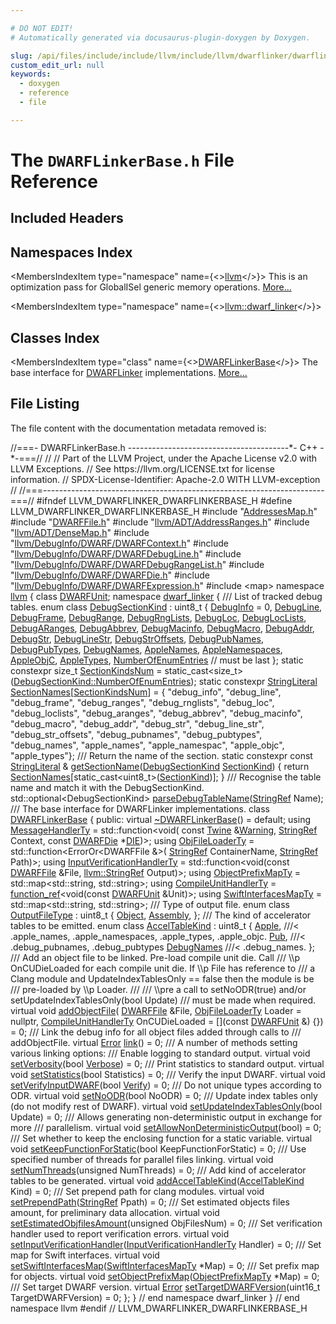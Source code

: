 ```yaml
---

# DO NOT EDIT!
# Automatically generated via docusaurus-plugin-doxygen by Doxygen.

slug: /api/files/include/include/llvm/include/llvm/dwarflinker/dwarflinkerbase-h
custom_edit_url: null
keywords:
  - doxygen
  - reference
  - file

---
```





# The `DWARFLinkerBase.h` File Reference

<DoxygenPage pluginConfig={pluginConfig}>



## Included Headers

<IncludesList>
<IncludesListItem
  filePath="AddressesMap.h"
  permalink="/docs/api/files/include/include/llvm/include/llvm/dwarflinker/addressesmap-h"
  isLocal="true" />
<IncludesListItem
  filePath="DWARFFile.h"
  permalink="/docs/api/files/include/include/llvm/include/llvm/dwarflinker/dwarffile-h"
  isLocal="true" />
<IncludesListItem
  filePath="llvm/ADT/AddressRanges.h"
  permalink="/docs/api/files/include/include/llvm/include/llvm/adt/addressranges-h"
  isLocal="true" />
<IncludesListItem
  filePath="llvm/ADT/DenseMap.h"
  permalink="/docs/api/files/include/include/llvm/include/llvm/adt/densemap-h"
  isLocal="true" />
<IncludesListItem
  filePath="llvm/DebugInfo/DWARF/DWARFContext.h"
  permalink="/docs/api/files/include/include/llvm/include/llvm/debuginfo/include/llvm/debuginfo/dwarf/dwarfcontext-h"
  isLocal="true" />
<IncludesListItem
  filePath="llvm/DebugInfo/DWARF/DWARFDebugLine.h"
  permalink="/docs/api/files/include/include/llvm/include/llvm/debuginfo/include/llvm/debuginfo/dwarf/dwarfdebugline-h"
  isLocal="true" />
<IncludesListItem
  filePath="llvm/DebugInfo/DWARF/DWARFDebugRangeList.h"
  permalink="/docs/api/files/include/include/llvm/include/llvm/debuginfo/include/llvm/debuginfo/dwarf/dwarfdebugrangelist-h"
  isLocal="true" />
<IncludesListItem
  filePath="llvm/DebugInfo/DWARF/DWARFDie.h"
  permalink="/docs/api/files/include/include/llvm/include/llvm/debuginfo/include/llvm/debuginfo/dwarf/dwarfdie-h"
  isLocal="true" />
<IncludesListItem
  filePath="llvm/DebugInfo/DWARF/DWARFExpression.h"
  permalink="/docs/api/files/include/include/llvm/include/llvm/debuginfo/include/llvm/debuginfo/dwarf/dwarfexpression-h"
  isLocal="true" />
<IncludesListItem
  filePath="map"
  permalink=""
  isLocal="false" />
</IncludesList>

## Namespaces Index

<MembersIndex>

<MembersIndexItem
  type="namespace"
  name={<><a href="/docs/api/namespaces/llvm">llvm</a></>}>
This is an optimization pass for GlobalISel generic memory operations. <a href="/docs/api/namespaces/llvm/#details">More...</a>
</MembersIndexItem>

<MembersIndexItem
  type="namespace"
  name={<><a href="/docs/api/namespaces/llvm/dwarf-linker">llvm::dwarf_linker</a></>}>
</MembersIndexItem>

</MembersIndex>

## Classes Index

<MembersIndex>

<MembersIndexItem
  type="class"
  name={<><a href="/docs/api/classes/llvm/dwarf-linker/dwarflinkerbase">DWARFLinkerBase</a></>}>
The base interface for <a href="/docs/api/classes/llvm/dwarf-linker/classic/dwarflinker">DWARFLinker</a> implementations. <a href="/docs/api/classes/llvm/dwarf-linker/dwarflinkerbase/#details">More...</a>
</MembersIndexItem>

</MembersIndex>


## File Listing

The file content with the documentation metadata removed is:

<ProgramListing>

<Link id="l00001" /><CodeLine lineNumber="1"><span class="doxyHighlightComment">//===- DWARFLinkerBase.h ----------------------------------------&#42;- C++ -&#42;-===//</span></CodeLine>
<Link id="l00002" /><CodeLine lineNumber="2"><span class="doxyHighlightComment">//</span></CodeLine>
<Link id="l00003" /><CodeLine lineNumber="3"><span class="doxyHighlightComment">// Part of the LLVM Project, under the Apache License v2.0 with LLVM Exceptions.</span></CodeLine>
<Link id="l00004" /><CodeLine lineNumber="4"><span class="doxyHighlightComment">// See https://llvm.org/LICENSE.txt for license information.</span></CodeLine>
<Link id="l00005" /><CodeLine lineNumber="5"><span class="doxyHighlightComment">// SPDX-License-Identifier: Apache-2.0 WITH LLVM-exception</span></CodeLine>
<Link id="l00006" /><CodeLine lineNumber="6"><span class="doxyHighlightComment">//</span></CodeLine>
<Link id="l00007" /><CodeLine lineNumber="7"><span class="doxyHighlightComment">//===----------------------------------------------------------------------===//</span></CodeLine>
<Link id="l00008" /><CodeLine lineNumber="8"></CodeLine>
<Link id="l00009" /><CodeLine lineNumber="9"><span class="doxyHighlightPreprocessor">#ifndef LLVM&#95;DWARFLINKER&#95;DWARFLINKERBASE&#95;H</span></CodeLine>
<Link id="l00010" /><CodeLine lineNumber="10"><span class="doxyHighlightPreprocessor">#define LLVM&#95;DWARFLINKER&#95;DWARFLINKERBASE&#95;H</span></CodeLine>
<Link id="l00011" /><CodeLine lineNumber="11"><span class="doxyHighlightPreprocessor">#include &quot;<a href="/docs/api/files/include/include/llvm/include/llvm/dwarflinker/addressesmap-h">AddressesMap.h</a>&quot;</span></CodeLine>
<Link id="l00012" /><CodeLine lineNumber="12"><span class="doxyHighlightPreprocessor">#include &quot;<a href="/docs/api/files/include/include/llvm/include/llvm/dwarflinker/dwarffile-h">DWARFFile.h</a>&quot;</span></CodeLine>
<Link id="l00013" /><CodeLine lineNumber="13"><span class="doxyHighlightPreprocessor">#include &quot;<a href="/docs/api/files/include/include/llvm/include/llvm/adt/addressranges-h">llvm/ADT/AddressRanges.h</a>&quot;</span></CodeLine>
<Link id="l00014" /><CodeLine lineNumber="14"><span class="doxyHighlightPreprocessor">#include &quot;<a href="/docs/api/files/include/include/llvm/include/llvm/adt/densemap-h">llvm/ADT/DenseMap.h</a>&quot;</span></CodeLine>
<Link id="l00015" /><CodeLine lineNumber="15"><span class="doxyHighlightPreprocessor">#include &quot;<a href="/docs/api/files/include/include/llvm/include/llvm/debuginfo/include/llvm/debuginfo/dwarf/dwarfcontext-h">llvm/DebugInfo/DWARF/DWARFContext.h</a>&quot;</span></CodeLine>
<Link id="l00016" /><CodeLine lineNumber="16"><span class="doxyHighlightPreprocessor">#include &quot;<a href="/docs/api/files/include/include/llvm/include/llvm/debuginfo/include/llvm/debuginfo/dwarf/dwarfdebugline-h">llvm/DebugInfo/DWARF/DWARFDebugLine.h</a>&quot;</span></CodeLine>
<Link id="l00017" /><CodeLine lineNumber="17"><span class="doxyHighlightPreprocessor">#include &quot;<a href="/docs/api/files/include/include/llvm/include/llvm/debuginfo/include/llvm/debuginfo/dwarf/dwarfdebugrangelist-h">llvm/DebugInfo/DWARF/DWARFDebugRangeList.h</a>&quot;</span></CodeLine>
<Link id="l00018" /><CodeLine lineNumber="18"><span class="doxyHighlightPreprocessor">#include &quot;<a href="/docs/api/files/include/include/llvm/include/llvm/debuginfo/include/llvm/debuginfo/dwarf/dwarfdie-h">llvm/DebugInfo/DWARF/DWARFDie.h</a>&quot;</span></CodeLine>
<Link id="l00019" /><CodeLine lineNumber="19"><span class="doxyHighlightPreprocessor">#include &quot;<a href="/docs/api/files/include/include/llvm/include/llvm/debuginfo/include/llvm/debuginfo/dwarf/dwarfexpression-h">llvm/DebugInfo/DWARF/DWARFExpression.h</a>&quot;</span></CodeLine>
<Link id="l00020" /><CodeLine lineNumber="20"><span class="doxyHighlightPreprocessor">#include &lt;map&gt;</span></CodeLine>
<Link id="l00021" /><CodeLine lineNumber="21"><span class="doxyHighlightKeyword">namespace </span><span class="doxyHighlight"><a href="/docs/api/namespaces/llvm">llvm</a> &#123;</span></CodeLine>
<Link id="l00022" /><CodeLine lineNumber="22"><span class="doxyHighlightKeyword">class </span><span class="doxyHighlight"><a href="/docs/api/classes/llvm/dwarfunit-1">DWARFUnit</a>;</span></CodeLine>
<Link id="l00023" /><CodeLine lineNumber="23"></CodeLine>
<Link id="l00024" /><CodeLine lineNumber="24"><span class="doxyHighlightKeyword">namespace </span><span class="doxyHighlight"><a href="/docs/api/namespaces/llvm/dwarf-linker">dwarf&#95;linker</a> &#123;</span></CodeLine>
<Link id="l00025" /><CodeLine lineNumber="25"></CodeLine>
<Link id="l00026" /><CodeLine lineNumber="26"><span class="doxyHighlightComment">/// List of tracked debug tables.</span></CodeLine>
<Link id="l00027" /><CodeLine lineNumber="27" lineLink="/docs/api/namespaces/llvm/dwarf-linker/#a463a58e257d5f6fb2c39eb9a2474fc24"><span class="doxyHighlightKeyword">enum class</span><span class="doxyHighlight"> <a href="/docs/api/namespaces/llvm/dwarf-linker/#a463a58e257d5f6fb2c39eb9a2474fc24">DebugSectionKind</a> : uint8&#95;t &#123;</span></CodeLine>
<Link id="l00028" /><CodeLine lineNumber="28" lineLink="/docs/api/namespaces/llvm/dwarf-linker/#a463a58e257d5f6fb2c39eb9a2474fc24af6f6931771db95a6bffec131b856bd50"><span class="doxyHighlight">  <a href="/docs/api/namespaces/llvm/dwarf-linker/#a463a58e257d5f6fb2c39eb9a2474fc24af6f6931771db95a6bffec131b856bd50">DebugInfo</a> = 0,</span></CodeLine>
<Link id="l00029" /><CodeLine lineNumber="29" lineLink="/docs/api/namespaces/llvm/dwarf-linker/#a463a58e257d5f6fb2c39eb9a2474fc24a64dbaf07475300f47afcfd402de0a403"><span class="doxyHighlight">  <a href="/docs/api/namespaces/llvm/dwarf-linker/#a463a58e257d5f6fb2c39eb9a2474fc24a64dbaf07475300f47afcfd402de0a403">DebugLine</a>,</span></CodeLine>
<Link id="l00030" /><CodeLine lineNumber="30" lineLink="/docs/api/namespaces/llvm/dwarf-linker/#a463a58e257d5f6fb2c39eb9a2474fc24af10a68fc1fe9d1ce73395130849d4269"><span class="doxyHighlight">  <a href="/docs/api/namespaces/llvm/dwarf-linker/#a463a58e257d5f6fb2c39eb9a2474fc24af10a68fc1fe9d1ce73395130849d4269">DebugFrame</a>,</span></CodeLine>
<Link id="l00031" /><CodeLine lineNumber="31" lineLink="/docs/api/namespaces/llvm/dwarf-linker/#a463a58e257d5f6fb2c39eb9a2474fc24a558f46094c3e1ffac3dba6928d34c2b9"><span class="doxyHighlight">  <a href="/docs/api/namespaces/llvm/dwarf-linker/#a463a58e257d5f6fb2c39eb9a2474fc24a558f46094c3e1ffac3dba6928d34c2b9">DebugRange</a>,</span></CodeLine>
<Link id="l00032" /><CodeLine lineNumber="32" lineLink="/docs/api/namespaces/llvm/dwarf-linker/#a463a58e257d5f6fb2c39eb9a2474fc24ab09a90abca61cf08407bb116fdc3b75d"><span class="doxyHighlight">  <a href="/docs/api/namespaces/llvm/dwarf-linker/#a463a58e257d5f6fb2c39eb9a2474fc24ab09a90abca61cf08407bb116fdc3b75d">DebugRngLists</a>,</span></CodeLine>
<Link id="l00033" /><CodeLine lineNumber="33" lineLink="/docs/api/namespaces/llvm/dwarf-linker/#a463a58e257d5f6fb2c39eb9a2474fc24ac2e06fc138163b7095fa483616a0a47a"><span class="doxyHighlight">  <a href="/docs/api/namespaces/llvm/dwarf-linker/#a463a58e257d5f6fb2c39eb9a2474fc24ac2e06fc138163b7095fa483616a0a47a">DebugLoc</a>,</span></CodeLine>
<Link id="l00034" /><CodeLine lineNumber="34" lineLink="/docs/api/namespaces/llvm/dwarf-linker/#a463a58e257d5f6fb2c39eb9a2474fc24a0b4ec7dfa0beee39e0d09a0cf5c09f54"><span class="doxyHighlight">  <a href="/docs/api/namespaces/llvm/dwarf-linker/#a463a58e257d5f6fb2c39eb9a2474fc24a0b4ec7dfa0beee39e0d09a0cf5c09f54">DebugLocLists</a>,</span></CodeLine>
<Link id="l00035" /><CodeLine lineNumber="35" lineLink="/docs/api/namespaces/llvm/dwarf-linker/#a463a58e257d5f6fb2c39eb9a2474fc24a422efaefecbe9d2217dbee8ea8dc812c"><span class="doxyHighlight">  <a href="/docs/api/namespaces/llvm/dwarf-linker/#a463a58e257d5f6fb2c39eb9a2474fc24a422efaefecbe9d2217dbee8ea8dc812c">DebugARanges</a>,</span></CodeLine>
<Link id="l00036" /><CodeLine lineNumber="36" lineLink="/docs/api/namespaces/llvm/dwarf-linker/#a463a58e257d5f6fb2c39eb9a2474fc24a67fcda65761299e9cc1cf923fe1bc751"><span class="doxyHighlight">  <a href="/docs/api/namespaces/llvm/dwarf-linker/#a463a58e257d5f6fb2c39eb9a2474fc24a67fcda65761299e9cc1cf923fe1bc751">DebugAbbrev</a>,</span></CodeLine>
<Link id="l00037" /><CodeLine lineNumber="37" lineLink="/docs/api/namespaces/llvm/dwarf-linker/#a463a58e257d5f6fb2c39eb9a2474fc24a2a7a1d32129c0c2cd671b7456920a8fd"><span class="doxyHighlight">  <a href="/docs/api/namespaces/llvm/dwarf-linker/#a463a58e257d5f6fb2c39eb9a2474fc24a2a7a1d32129c0c2cd671b7456920a8fd">DebugMacinfo</a>,</span></CodeLine>
<Link id="l00038" /><CodeLine lineNumber="38" lineLink="/docs/api/namespaces/llvm/dwarf-linker/#a463a58e257d5f6fb2c39eb9a2474fc24ac8a9bc90088014d33564a1f67dc6243e"><span class="doxyHighlight">  <a href="/docs/api/namespaces/llvm/dwarf-linker/#a463a58e257d5f6fb2c39eb9a2474fc24ac8a9bc90088014d33564a1f67dc6243e">DebugMacro</a>,</span></CodeLine>
<Link id="l00039" /><CodeLine lineNumber="39" lineLink="/docs/api/namespaces/llvm/dwarf-linker/#a463a58e257d5f6fb2c39eb9a2474fc24aef3096c553fe7abacddd617a1c377330"><span class="doxyHighlight">  <a href="/docs/api/namespaces/llvm/dwarf-linker/#a463a58e257d5f6fb2c39eb9a2474fc24aef3096c553fe7abacddd617a1c377330">DebugAddr</a>,</span></CodeLine>
<Link id="l00040" /><CodeLine lineNumber="40" lineLink="/docs/api/namespaces/llvm/dwarf-linker/#a463a58e257d5f6fb2c39eb9a2474fc24ad46cdbe68b494ca6f426b0ca5269f6a4"><span class="doxyHighlight">  <a href="/docs/api/namespaces/llvm/dwarf-linker/#a463a58e257d5f6fb2c39eb9a2474fc24ad46cdbe68b494ca6f426b0ca5269f6a4">DebugStr</a>,</span></CodeLine>
<Link id="l00041" /><CodeLine lineNumber="41" lineLink="/docs/api/namespaces/llvm/dwarf-linker/#a463a58e257d5f6fb2c39eb9a2474fc24ac627686806c4fab189ff691f8331f01e"><span class="doxyHighlight">  <a href="/docs/api/namespaces/llvm/dwarf-linker/#a463a58e257d5f6fb2c39eb9a2474fc24ac627686806c4fab189ff691f8331f01e">DebugLineStr</a>,</span></CodeLine>
<Link id="l00042" /><CodeLine lineNumber="42" lineLink="/docs/api/namespaces/llvm/dwarf-linker/#a463a58e257d5f6fb2c39eb9a2474fc24aff29b8418c7593f015431386cf40b181"><span class="doxyHighlight">  <a href="/docs/api/namespaces/llvm/dwarf-linker/#a463a58e257d5f6fb2c39eb9a2474fc24aff29b8418c7593f015431386cf40b181">DebugStrOffsets</a>,</span></CodeLine>
<Link id="l00043" /><CodeLine lineNumber="43" lineLink="/docs/api/namespaces/llvm/dwarf-linker/#a463a58e257d5f6fb2c39eb9a2474fc24ab9f0ac5cd82959dfec84a8c1e8bf6aaf"><span class="doxyHighlight">  <a href="/docs/api/namespaces/llvm/dwarf-linker/#a463a58e257d5f6fb2c39eb9a2474fc24ab9f0ac5cd82959dfec84a8c1e8bf6aaf">DebugPubNames</a>,</span></CodeLine>
<Link id="l00044" /><CodeLine lineNumber="44" lineLink="/docs/api/namespaces/llvm/dwarf-linker/#a463a58e257d5f6fb2c39eb9a2474fc24ab177be5746b8cbbce9ae68af24455c98"><span class="doxyHighlight">  <a href="/docs/api/namespaces/llvm/dwarf-linker/#a463a58e257d5f6fb2c39eb9a2474fc24ab177be5746b8cbbce9ae68af24455c98">DebugPubTypes</a>,</span></CodeLine>
<Link id="l00045" /><CodeLine lineNumber="45" lineLink="/docs/api/namespaces/llvm/dwarf-linker/#a463a58e257d5f6fb2c39eb9a2474fc24a20f18d4a28570b83b8f5bd6c9d26d7b8"><span class="doxyHighlight">  <a href="/docs/api/namespaces/llvm/dwarf-linker/#a463a58e257d5f6fb2c39eb9a2474fc24a20f18d4a28570b83b8f5bd6c9d26d7b8">DebugNames</a>,</span></CodeLine>
<Link id="l00046" /><CodeLine lineNumber="46" lineLink="/docs/api/namespaces/llvm/dwarf-linker/#a463a58e257d5f6fb2c39eb9a2474fc24a4b28d128dbdad12e4407e5632cefdb19"><span class="doxyHighlight">  <a href="/docs/api/namespaces/llvm/dwarf-linker/#a463a58e257d5f6fb2c39eb9a2474fc24a4b28d128dbdad12e4407e5632cefdb19">AppleNames</a>,</span></CodeLine>
<Link id="l00047" /><CodeLine lineNumber="47" lineLink="/docs/api/namespaces/llvm/dwarf-linker/#a463a58e257d5f6fb2c39eb9a2474fc24a99af17d0ec1a04c04d4f1d5813abac1a"><span class="doxyHighlight">  <a href="/docs/api/namespaces/llvm/dwarf-linker/#a463a58e257d5f6fb2c39eb9a2474fc24a99af17d0ec1a04c04d4f1d5813abac1a">AppleNamespaces</a>,</span></CodeLine>
<Link id="l00048" /><CodeLine lineNumber="48" lineLink="/docs/api/namespaces/llvm/dwarf-linker/#a463a58e257d5f6fb2c39eb9a2474fc24a7d5ee33d695df637fdd33d81513c6ac2"><span class="doxyHighlight">  <a href="/docs/api/namespaces/llvm/dwarf-linker/#a463a58e257d5f6fb2c39eb9a2474fc24a7d5ee33d695df637fdd33d81513c6ac2">AppleObjC</a>,</span></CodeLine>
<Link id="l00049" /><CodeLine lineNumber="49" lineLink="/docs/api/namespaces/llvm/dwarf-linker/#a463a58e257d5f6fb2c39eb9a2474fc24a0ecb25f167d49c0869bea3f18310fe88"><span class="doxyHighlight">  <a href="/docs/api/namespaces/llvm/dwarf-linker/#a463a58e257d5f6fb2c39eb9a2474fc24a0ecb25f167d49c0869bea3f18310fe88">AppleTypes</a>,</span></CodeLine>
<Link id="l00050" /><CodeLine lineNumber="50" lineLink="/docs/api/namespaces/llvm/dwarf-linker/#a463a58e257d5f6fb2c39eb9a2474fc24ae00bffb62ecb4c9192a8df7f113894c5"><span class="doxyHighlight">  <a href="/docs/api/namespaces/llvm/dwarf-linker/#a463a58e257d5f6fb2c39eb9a2474fc24ae00bffb62ecb4c9192a8df7f113894c5">NumberOfEnumEntries</a> </span><span class="doxyHighlightComment">// must be last</span></CodeLine>
<Link id="l00051" /><CodeLine lineNumber="51"><span class="doxyHighlight">&#125;;</span></CodeLine>
<Link id="l00052" /><CodeLine lineNumber="52"></CodeLine>
<Link id="l00053" /><CodeLine lineNumber="53" lineLink="/docs/api/namespaces/llvm/dwarf-linker/#a736c2f4f2d709c7b8159cbad577a3121"><span class="doxyHighlightKeyword">static</span><span class="doxyHighlight"> </span><span class="doxyHighlightKeyword">constexpr</span><span class="doxyHighlight"> </span><span class="doxyHighlightKeywordType">size&#95;t</span><span class="doxyHighlight"> <a href="/docs/api/namespaces/llvm/dwarf-linker/#a736c2f4f2d709c7b8159cbad577a3121">SectionKindsNum</a> =</span></CodeLine>
<Link id="l00054" /><CodeLine lineNumber="54"><span class="doxyHighlight">    </span><span class="doxyHighlightKeyword">static&#95;cast&lt;</span><span class="doxyHighlightKeywordType">size&#95;t</span><span class="doxyHighlightKeyword">&gt;</span><span class="doxyHighlight">(<a href="/docs/api/namespaces/llvm/dwarf-linker/#a463a58e257d5f6fb2c39eb9a2474fc24ae00bffb62ecb4c9192a8df7f113894c5">DebugSectionKind::NumberOfEnumEntries</a>);</span></CodeLine>
<Link id="l00055" /><CodeLine lineNumber="55"></CodeLine>
<Link id="l00056" /><CodeLine lineNumber="56" lineLink="/docs/api/namespaces/llvm/dwarf-linker/#a0f886fd1f1f18036b775a0cbe4c15bc6"><span class="doxyHighlightKeyword">static</span><span class="doxyHighlight"> </span><span class="doxyHighlightKeyword">constexpr</span><span class="doxyHighlight"> <a href="/docs/api/classes/llvm/stringliteral">StringLiteral</a> <a href="/docs/api/namespaces/llvm/dwarf-linker/#a0f886fd1f1f18036b775a0cbe4c15bc6">SectionNames</a>&#91;<a href="/docs/api/namespaces/llvm/dwarf-linker/#a736c2f4f2d709c7b8159cbad577a3121">SectionKindsNum</a>&#93; = &#123;</span></CodeLine>
<Link id="l00057" /><CodeLine lineNumber="57"><span class="doxyHighlight">    </span><span class="doxyHighlightStringLiteral">&quot;debug&#95;info&quot;</span><span class="doxyHighlight">,     </span><span class="doxyHighlightStringLiteral">&quot;debug&#95;line&quot;</span><span class="doxyHighlight">,     </span><span class="doxyHighlightStringLiteral">&quot;debug&#95;frame&quot;</span><span class="doxyHighlight">,       </span><span class="doxyHighlightStringLiteral">&quot;debug&#95;ranges&quot;</span><span class="doxyHighlight">,</span></CodeLine>
<Link id="l00058" /><CodeLine lineNumber="58"><span class="doxyHighlight">    </span><span class="doxyHighlightStringLiteral">&quot;debug&#95;rnglists&quot;</span><span class="doxyHighlight">, </span><span class="doxyHighlightStringLiteral">&quot;debug&#95;loc&quot;</span><span class="doxyHighlight">,      </span><span class="doxyHighlightStringLiteral">&quot;debug&#95;loclists&quot;</span><span class="doxyHighlight">,    </span><span class="doxyHighlightStringLiteral">&quot;debug&#95;aranges&quot;</span><span class="doxyHighlight">,</span></CodeLine>
<Link id="l00059" /><CodeLine lineNumber="59"><span class="doxyHighlight">    </span><span class="doxyHighlightStringLiteral">&quot;debug&#95;abbrev&quot;</span><span class="doxyHighlight">,   </span><span class="doxyHighlightStringLiteral">&quot;debug&#95;macinfo&quot;</span><span class="doxyHighlight">,  </span><span class="doxyHighlightStringLiteral">&quot;debug&#95;macro&quot;</span><span class="doxyHighlight">,       </span><span class="doxyHighlightStringLiteral">&quot;debug&#95;addr&quot;</span><span class="doxyHighlight">,</span></CodeLine>
<Link id="l00060" /><CodeLine lineNumber="60"><span class="doxyHighlight">    </span><span class="doxyHighlightStringLiteral">&quot;debug&#95;str&quot;</span><span class="doxyHighlight">,      </span><span class="doxyHighlightStringLiteral">&quot;debug&#95;line&#95;str&quot;</span><span class="doxyHighlight">, </span><span class="doxyHighlightStringLiteral">&quot;debug&#95;str&#95;offsets&quot;</span><span class="doxyHighlight">, </span><span class="doxyHighlightStringLiteral">&quot;debug&#95;pubnames&quot;</span><span class="doxyHighlight">,</span></CodeLine>
<Link id="l00061" /><CodeLine lineNumber="61"><span class="doxyHighlight">    </span><span class="doxyHighlightStringLiteral">&quot;debug&#95;pubtypes&quot;</span><span class="doxyHighlight">, </span><span class="doxyHighlightStringLiteral">&quot;debug&#95;names&quot;</span><span class="doxyHighlight">,    </span><span class="doxyHighlightStringLiteral">&quot;apple&#95;names&quot;</span><span class="doxyHighlight">,       </span><span class="doxyHighlightStringLiteral">&quot;apple&#95;namespac&quot;</span><span class="doxyHighlight">,</span></CodeLine>
<Link id="l00062" /><CodeLine lineNumber="62"><span class="doxyHighlight">    </span><span class="doxyHighlightStringLiteral">&quot;apple&#95;objc&quot;</span><span class="doxyHighlight">,     </span><span class="doxyHighlightStringLiteral">&quot;apple&#95;types&quot;</span><span class="doxyHighlight">&#125;;</span></CodeLine>
<Link id="l00063" /><CodeLine lineNumber="63"></CodeLine>
<Link id="l00064" /><CodeLine lineNumber="64"><span class="doxyHighlightComment">/// Return the name of the section.</span></CodeLine>
<Link id="l00065" /><CodeLine lineNumber="65"><span class="doxyHighlightKeyword">static</span><span class="doxyHighlight"> </span><span class="doxyHighlightKeyword">constexpr</span><span class="doxyHighlight"> </span><span class="doxyHighlightKeyword">const</span><span class="doxyHighlight"> <a href="/docs/api/classes/llvm/stringliteral">StringLiteral</a> &amp;</span></CodeLine>
<Link id="l00066" /><CodeLine lineNumber="66" lineLink="/docs/api/namespaces/llvm/dwarf-linker/#a2da32c7f0735e4bcb64c34222a79a6c1"><span class="doxyHighlight"><a href="/docs/api/namespaces/llvm/dwarf-linker/#a2da32c7f0735e4bcb64c34222a79a6c1">getSectionName</a>(<a href="/docs/api/namespaces/llvm/dwarf-linker/#a463a58e257d5f6fb2c39eb9a2474fc24">DebugSectionKind</a> <a href="/docs/api/classes/llvm/sectionkind">SectionKind</a>) &#123;</span></CodeLine>
<Link id="l00067" /><CodeLine lineNumber="67"><span class="doxyHighlight">  </span><span class="doxyHighlightKeywordFlow">return</span><span class="doxyHighlight"> <a href="/docs/api/namespaces/llvm/dwarf-linker/#a0f886fd1f1f18036b775a0cbe4c15bc6">SectionNames</a>&#91;</span><span class="doxyHighlightKeyword">static&#95;cast&lt;</span><span class="doxyHighlight">uint8&#95;t</span><span class="doxyHighlightKeyword">&gt;</span><span class="doxyHighlight">(<a href="/docs/api/classes/llvm/sectionkind">SectionKind</a>)&#93;;</span></CodeLine>
<Link id="l00068" /><CodeLine lineNumber="68"><span class="doxyHighlight">&#125;</span></CodeLine>
<Link id="l00069" /><CodeLine lineNumber="69"></CodeLine>
<Link id="l00070" /><CodeLine lineNumber="70"><span class="doxyHighlightComment">/// Recognise the table name and match it with the DebugSectionKind.</span></CodeLine>
<Link id="l00071" /><CodeLine lineNumber="71"><span class="doxyHighlight">std::optional&lt;DebugSectionKind&gt; <a href="/docs/api/namespaces/llvm/dwarf-linker/#a112b0124ddda89fd041dbdbc53016275">parseDebugTableName</a>(<a href="/docs/api/classes/llvm/stringref">StringRef</a> Name);</span></CodeLine>
<Link id="l00072" /><CodeLine lineNumber="72"></CodeLine>
<Link id="l00073" /><CodeLine lineNumber="73"><span class="doxyHighlightComment">/// The base interface for DWARFLinker implementations.</span></CodeLine>
<Link id="l00074" /><CodeLine lineNumber="74" lineLink="/docs/api/classes/llvm/dwarf-linker/dwarflinkerbase"><span class="doxyHighlightKeyword">class </span><span class="doxyHighlight"><a href="/docs/api/classes/llvm/dwarf-linker/dwarflinkerbase">DWARFLinkerBase</a> &#123;</span></CodeLine>
<Link id="l00075" /><CodeLine lineNumber="75"><span class="doxyHighlightKeyword">public</span><span class="doxyHighlight">:</span></CodeLine>
<Link id="l00076" /><CodeLine lineNumber="76" lineLink="/docs/api/classes/llvm/dwarf-linker/dwarflinkerbase/#a3e1120c43e3a5dad3262ab158857bfce"><span class="doxyHighlight">  </span><span class="doxyHighlightKeyword">virtual</span><span class="doxyHighlight"> <a href="/docs/api/classes/llvm/dwarf-linker/dwarflinkerbase/#a3e1120c43e3a5dad3262ab158857bfce">~DWARFLinkerBase</a>() = </span><span class="doxyHighlightKeywordFlow">default</span><span class="doxyHighlight">;</span></CodeLine>
<Link id="l00077" /><CodeLine lineNumber="77" lineLink="/docs/api/classes/llvm/dwarf-linker/dwarflinkerbase/#a6171d1affe838c4595f5bc1306ca5749"><span class="doxyHighlight">  </span><span class="doxyHighlightKeyword">using </span><span class="doxyHighlight"><a href="/docs/api/classes/llvm/dwarf-linker/dwarflinkerbase/#a6171d1affe838c4595f5bc1306ca5749">MessageHandlerTy</a> = std::function&lt;void(</span></CodeLine>
<Link id="l00078" /><CodeLine lineNumber="78"><span class="doxyHighlight">      </span><span class="doxyHighlightKeyword">const</span><span class="doxyHighlight"> <a href="/docs/api/classes/llvm/twine">Twine</a> &amp;<a href="/docs/api/namespaces/llvm/#ac226f3d2b9ca090171a8e0a8cb92c343a0eaadb4fcb48a0a0ed7bc9868be9fbaa">Warning</a>, <a href="/docs/api/classes/llvm/stringref">StringRef</a> Context, </span><span class="doxyHighlightKeyword">const</span><span class="doxyHighlight"> <a href="/docs/api/classes/llvm/dwarfdie">DWARFDie</a> &#42;<a href="/docs/api/classes/llvm/die">DIE</a>)&gt;;</span></CodeLine>
<Link id="l00079" /><CodeLine lineNumber="79" lineLink="/docs/api/classes/llvm/dwarf-linker/dwarflinkerbase/#abdf3094623b3752dabeeb5bd7ceb24ad"><span class="doxyHighlight">  </span><span class="doxyHighlightKeyword">using </span><span class="doxyHighlight"><a href="/docs/api/classes/llvm/dwarf-linker/dwarflinkerbase/#abdf3094623b3752dabeeb5bd7ceb24ad">ObjFileLoaderTy</a> = std::function&lt;ErrorOr&lt;DWARFFile &amp;&gt;(</span></CodeLine>
<Link id="l00080" /><CodeLine lineNumber="80"><span class="doxyHighlight">      <a href="/docs/api/classes/llvm/stringref">StringRef</a> ContainerName, <a href="/docs/api/classes/llvm/stringref">StringRef</a> Path)&gt;;</span></CodeLine>
<Link id="l00081" /><CodeLine lineNumber="81" lineLink="/docs/api/classes/llvm/dwarf-linker/dwarflinkerbase/#ac482b3b01bd8e00cd02ecfba94e88694"><span class="doxyHighlight">  </span><span class="doxyHighlightKeyword">using </span><span class="doxyHighlight"><a href="/docs/api/classes/llvm/dwarf-linker/dwarflinkerbase/#ac482b3b01bd8e00cd02ecfba94e88694">InputVerificationHandlerTy</a> =</span></CodeLine>
<Link id="l00082" /><CodeLine lineNumber="82"><span class="doxyHighlight">      std::function&lt;void(</span><span class="doxyHighlightKeyword">const</span><span class="doxyHighlight"> <a href="/docs/api/classes/llvm/dwarf-linker/dwarffile">DWARFFile</a> &amp;File, <a href="/docs/api/classes/llvm/stringref">llvm::StringRef</a> Output)&gt;;</span></CodeLine>
<Link id="l00083" /><CodeLine lineNumber="83" lineLink="/docs/api/classes/llvm/dwarf-linker/dwarflinkerbase/#a0b10e00e608ed9bcead9c3c7bcd62b4c"><span class="doxyHighlight">  </span><span class="doxyHighlightKeyword">using </span><span class="doxyHighlight"><a href="/docs/api/classes/llvm/dwarf-linker/dwarflinkerbase/#a0b10e00e608ed9bcead9c3c7bcd62b4c">ObjectPrefixMapTy</a> = std::map&lt;std::string, std::string&gt;;</span></CodeLine>
<Link id="l00084" /><CodeLine lineNumber="84" lineLink="/docs/api/classes/llvm/dwarf-linker/dwarflinkerbase/#a537122974e714f93e8ad5fa29439e856"><span class="doxyHighlight">  </span><span class="doxyHighlightKeyword">using </span><span class="doxyHighlight"><a href="/docs/api/classes/llvm/dwarf-linker/dwarflinkerbase/#a537122974e714f93e8ad5fa29439e856">CompileUnitHandlerTy</a> = <a href="/docs/api/classes/llvm/function-ref">function&#95;ref</a>&lt;void(</span><span class="doxyHighlightKeyword">const</span><span class="doxyHighlight"> <a href="/docs/api/classes/llvm/dwarfunit-1">DWARFUnit</a> &amp;Unit)&gt;;</span></CodeLine>
<Link id="l00085" /><CodeLine lineNumber="85" lineLink="/docs/api/classes/llvm/dwarf-linker/dwarflinkerbase/#ab7230244084c9a0c89b2113444331260"><span class="doxyHighlight">  </span><span class="doxyHighlightKeyword">using </span><span class="doxyHighlight"><a href="/docs/api/classes/llvm/dwarf-linker/dwarflinkerbase/#ab7230244084c9a0c89b2113444331260">SwiftInterfacesMapTy</a> = std::map&lt;std::string, std::string&gt;;</span></CodeLine>
<Link id="l00086" /><CodeLine lineNumber="86"><span class="doxyHighlightComment">  /// Type of output file.</span></CodeLine>
<Link id="l00087" /><CodeLine lineNumber="87" lineLink="/docs/api/classes/llvm/dwarf-linker/dwarflinkerbase/#aba62c3e12b7c341d64f21e98325f4082"><span class="doxyHighlight">  </span><span class="doxyHighlightKeyword">enum class</span><span class="doxyHighlight"> <a href="/docs/api/classes/llvm/dwarf-linker/dwarflinkerbase/#aba62c3e12b7c341d64f21e98325f4082">OutputFileType</a> : uint8&#95;t &#123;</span></CodeLine>
<Link id="l00088" /><CodeLine lineNumber="88" lineLink="/docs/api/classes/llvm/dwarf-linker/dwarflinkerbase/#aba62c3e12b7c341d64f21e98325f4082a497031794414a552435f90151ac3b54b"><span class="doxyHighlight">    <a href="/docs/api/classes/llvm/dwarf-linker/dwarflinkerbase/#aba62c3e12b7c341d64f21e98325f4082a497031794414a552435f90151ac3b54b">Object</a>,</span></CodeLine>
<Link id="l00089" /><CodeLine lineNumber="89" lineLink="/docs/api/classes/llvm/dwarf-linker/dwarflinkerbase/#aba62c3e12b7c341d64f21e98325f4082ad75c45e11c8aeb13494dba59a388a164"><span class="doxyHighlight">    <a href="/docs/api/classes/llvm/dwarf-linker/dwarflinkerbase/#aba62c3e12b7c341d64f21e98325f4082ad75c45e11c8aeb13494dba59a388a164">Assembly</a>,</span></CodeLine>
<Link id="l00090" /><CodeLine lineNumber="90"><span class="doxyHighlight">  &#125;;</span></CodeLine>
<Link id="l00091" /><CodeLine lineNumber="91"><span class="doxyHighlightComment">  /// The kind of accelerator tables to be emitted.</span></CodeLine>
<Link id="l00092" /><CodeLine lineNumber="92" lineLink="/docs/api/classes/llvm/dwarf-linker/dwarflinkerbase/#a78ca7920cd1aaf69f7da553285c55308"><span class="doxyHighlight">  </span><span class="doxyHighlightKeyword">enum class</span><span class="doxyHighlight"> <a href="/docs/api/classes/llvm/dwarf-linker/dwarflinkerbase/#a78ca7920cd1aaf69f7da553285c55308">AccelTableKind</a> : uint8&#95;t &#123;</span></CodeLine>
<Link id="l00093" /><CodeLine lineNumber="93" lineLink="/docs/api/classes/llvm/dwarf-linker/dwarflinkerbase/#a78ca7920cd1aaf69f7da553285c55308a9f6290f4436e5a2351f12e03b6433c3c"><span class="doxyHighlight">    <a href="/docs/api/classes/llvm/dwarf-linker/dwarflinkerbase/#a78ca7920cd1aaf69f7da553285c55308a9f6290f4436e5a2351f12e03b6433c3c">Apple</a>,     </span><span class="doxyHighlightComment">///&lt; .apple&#95;names, .apple&#95;namespaces, .apple&#95;types, .apple&#95;objc.</span></CodeLine>
<Link id="l00094" /><CodeLine lineNumber="94" lineLink="/docs/api/classes/llvm/dwarf-linker/dwarflinkerbase/#a78ca7920cd1aaf69f7da553285c55308aa29bdd003ef6c0c34279807341f450f2"><span class="doxyHighlight">    <a href="/docs/api/classes/llvm/dwarf-linker/dwarflinkerbase/#a78ca7920cd1aaf69f7da553285c55308aa29bdd003ef6c0c34279807341f450f2">Pub</a>,       </span><span class="doxyHighlightComment">///&lt; .debug&#95;pubnames, .debug&#95;pubtypes</span></CodeLine>
<Link id="l00095" /><CodeLine lineNumber="95" lineLink="/docs/api/classes/llvm/dwarf-linker/dwarflinkerbase/#a78ca7920cd1aaf69f7da553285c55308a20f18d4a28570b83b8f5bd6c9d26d7b8"><span class="doxyHighlight">    <a href="/docs/api/classes/llvm/dwarf-linker/dwarflinkerbase/#a78ca7920cd1aaf69f7da553285c55308a20f18d4a28570b83b8f5bd6c9d26d7b8">DebugNames</a> </span><span class="doxyHighlightComment">///&lt; .debug&#95;names.</span></CodeLine>
<Link id="l00096" /><CodeLine lineNumber="96"><span class="doxyHighlight">  &#125;;</span></CodeLine>
<Link id="l00097" /><CodeLine lineNumber="97"><span class="doxyHighlightComment">  /// Add an object file to be linked. Pre-load compile unit die. Call</span></CodeLine>
<Link id="l00098" /><CodeLine lineNumber="98"><span class="doxyHighlightComment">  /// \\p OnCUDieLoaded for each compile unit die. If \\p File has reference to</span></CodeLine>
<Link id="l00099" /><CodeLine lineNumber="99"><span class="doxyHighlightComment">  /// a Clang module and UpdateIndexTablesOnly == false then the module is be</span></CodeLine>
<Link id="l00100" /><CodeLine lineNumber="100"><span class="doxyHighlightComment">  /// pre-loaded by \\p Loader.</span></CodeLine>
<Link id="l00101" /><CodeLine lineNumber="101"><span class="doxyHighlightComment">  ///</span></CodeLine>
<Link id="l00102" /><CodeLine lineNumber="102"><span class="doxyHighlightComment">  /// \\pre a call to setNoODR(true) and/or setUpdateIndexTablesOnly(bool Update)</span></CodeLine>
<Link id="l00103" /><CodeLine lineNumber="103"><span class="doxyHighlightComment">  ///      must be made when required.</span></CodeLine>
<Link id="l00104" /><CodeLine lineNumber="104" lineLink="/docs/api/classes/llvm/dwarf-linker/dwarflinkerbase/#a1cd1c06e048565246194a799ecbc9486"><span class="doxyHighlight">  </span><span class="doxyHighlightKeyword">virtual</span><span class="doxyHighlight"> </span><span class="doxyHighlightKeywordType">void</span><span class="doxyHighlight"> <a href="/docs/api/classes/llvm/dwarf-linker/dwarflinkerbase/#a1cd1c06e048565246194a799ecbc9486">addObjectFile</a>(</span></CodeLine>
<Link id="l00105" /><CodeLine lineNumber="105"><span class="doxyHighlight">      <a href="/docs/api/classes/llvm/dwarf-linker/dwarffile">DWARFFile</a> &amp;File, <a href="/docs/api/classes/llvm/dwarf-linker/dwarflinkerbase/#abdf3094623b3752dabeeb5bd7ceb24ad">ObjFileLoaderTy</a> Loader = </span><span class="doxyHighlightKeyword">nullptr</span><span class="doxyHighlight">,</span></CodeLine>
<Link id="l00106" /><CodeLine lineNumber="106"><span class="doxyHighlight">      <a href="/docs/api/classes/llvm/dwarf-linker/dwarflinkerbase/#a537122974e714f93e8ad5fa29439e856">CompileUnitHandlerTy</a> OnCUDieLoaded = &#91;&#93;(</span><span class="doxyHighlightKeyword">const</span><span class="doxyHighlight"> <a href="/docs/api/classes/llvm/dwarfunit-1">DWARFUnit</a> &amp;) &#123;&#125;) = 0;</span></CodeLine>
<Link id="l00107" /><CodeLine lineNumber="107"><span class="doxyHighlightComment">  /// Link the debug info for all object files added through calls to</span></CodeLine>
<Link id="l00108" /><CodeLine lineNumber="108"><span class="doxyHighlightComment">  /// addObjectFile.</span></CodeLine>
<Link id="l00109" /><CodeLine lineNumber="109" lineLink="/docs/api/classes/llvm/dwarf-linker/dwarflinkerbase/#a5c06ee4a3b2d38bf3fc825fc74580383"><span class="doxyHighlight">  </span><span class="doxyHighlightKeyword">virtual</span><span class="doxyHighlight"> <a href="/docs/api/classes/llvm/error">Error</a> <a href="/docs/api/classes/llvm/dwarf-linker/dwarflinkerbase/#a5c06ee4a3b2d38bf3fc825fc74580383">link</a>() = 0;</span></CodeLine>
<Link id="l00110" /><CodeLine lineNumber="110"><span class="doxyHighlightComment">  /// A number of methods setting various linking options:</span></CodeLine>
<Link id="l00111" /><CodeLine lineNumber="111"><span class="doxyHighlightComment">  /// Enable logging to standard output.</span></CodeLine>
<Link id="l00112" /><CodeLine lineNumber="112" lineLink="/docs/api/classes/llvm/dwarf-linker/dwarflinkerbase/#a6dca372a9ce194fb6229528b4a1f9ed1"><span class="doxyHighlight">  </span><span class="doxyHighlightKeyword">virtual</span><span class="doxyHighlight"> </span><span class="doxyHighlightKeywordType">void</span><span class="doxyHighlight"> <a href="/docs/api/classes/llvm/dwarf-linker/dwarflinkerbase/#a6dca372a9ce194fb6229528b4a1f9ed1">setVerbosity</a>(</span><span class="doxyHighlightKeywordType">bool</span><span class="doxyHighlight"> <a href="/docs/api/namespaces/llvm/#adacba4cb06d1dd9232ee3d2d49a44d8fad4a9fa383ab700c5bdd6f31cf7df0faf">Verbose</a>) = 0;</span></CodeLine>
<Link id="l00113" /><CodeLine lineNumber="113"><span class="doxyHighlightComment">  /// Print statistics to standard output.</span></CodeLine>
<Link id="l00114" /><CodeLine lineNumber="114" lineLink="/docs/api/classes/llvm/dwarf-linker/dwarflinkerbase/#a9dfbf23fdcb24d443f9bc71946ff162e"><span class="doxyHighlight">  </span><span class="doxyHighlightKeyword">virtual</span><span class="doxyHighlight"> </span><span class="doxyHighlightKeywordType">void</span><span class="doxyHighlight"> <a href="/docs/api/classes/llvm/dwarf-linker/dwarflinkerbase/#a9dfbf23fdcb24d443f9bc71946ff162e">setStatistics</a>(</span><span class="doxyHighlightKeywordType">bool</span><span class="doxyHighlight"> Statistics) = 0;</span></CodeLine>
<Link id="l00115" /><CodeLine lineNumber="115"><span class="doxyHighlightComment">  /// Verify the input DWARF.</span></CodeLine>
<Link id="l00116" /><CodeLine lineNumber="116" lineLink="/docs/api/classes/llvm/dwarf-linker/dwarflinkerbase/#a7e83aaae6734ba1c6b88cf33c1385433"><span class="doxyHighlight">  </span><span class="doxyHighlightKeyword">virtual</span><span class="doxyHighlight"> </span><span class="doxyHighlightKeywordType">void</span><span class="doxyHighlight"> <a href="/docs/api/classes/llvm/dwarf-linker/dwarflinkerbase/#a7e83aaae6734ba1c6b88cf33c1385433">setVerifyInputDWARF</a>(</span><span class="doxyHighlightKeywordType">bool</span><span class="doxyHighlight"> <a href="/docs/api/files/lib/lib/target/lib/target/powerpc/ppcctrloopsverify-cpp/#a345bd69760b9ee32b3f49d4fc04120fb">Verify</a>) = 0;</span></CodeLine>
<Link id="l00117" /><CodeLine lineNumber="117"><span class="doxyHighlightComment">  /// Do not unique types according to ODR.</span></CodeLine>
<Link id="l00118" /><CodeLine lineNumber="118" lineLink="/docs/api/classes/llvm/dwarf-linker/dwarflinkerbase/#afd26699118ddc2e3a819d96ceae62105"><span class="doxyHighlight">  </span><span class="doxyHighlightKeyword">virtual</span><span class="doxyHighlight"> </span><span class="doxyHighlightKeywordType">void</span><span class="doxyHighlight"> <a href="/docs/api/classes/llvm/dwarf-linker/dwarflinkerbase/#afd26699118ddc2e3a819d96ceae62105">setNoODR</a>(</span><span class="doxyHighlightKeywordType">bool</span><span class="doxyHighlight"> NoODR) = 0;</span></CodeLine>
<Link id="l00119" /><CodeLine lineNumber="119"><span class="doxyHighlightComment">  /// Update index tables only (do not modify rest of DWARF).</span></CodeLine>
<Link id="l00120" /><CodeLine lineNumber="120" lineLink="/docs/api/classes/llvm/dwarf-linker/dwarflinkerbase/#a84197c8fcb9b0eaec294a800bdfa6f69"><span class="doxyHighlight">  </span><span class="doxyHighlightKeyword">virtual</span><span class="doxyHighlight"> </span><span class="doxyHighlightKeywordType">void</span><span class="doxyHighlight"> <a href="/docs/api/classes/llvm/dwarf-linker/dwarflinkerbase/#a84197c8fcb9b0eaec294a800bdfa6f69">setUpdateIndexTablesOnly</a>(</span><span class="doxyHighlightKeywordType">bool</span><span class="doxyHighlight"> Update) = 0;</span></CodeLine>
<Link id="l00121" /><CodeLine lineNumber="121"><span class="doxyHighlightComment">  /// Allows generating non-deterministic output in exchange for more</span></CodeLine>
<Link id="l00122" /><CodeLine lineNumber="122"><span class="doxyHighlightComment">  /// parallelism.</span></CodeLine>
<Link id="l00123" /><CodeLine lineNumber="123" lineLink="/docs/api/classes/llvm/dwarf-linker/dwarflinkerbase/#a410af2fa92cd9d9212ec907727bd20b7"><span class="doxyHighlight">  </span><span class="doxyHighlightKeyword">virtual</span><span class="doxyHighlight"> </span><span class="doxyHighlightKeywordType">void</span><span class="doxyHighlight"> <a href="/docs/api/classes/llvm/dwarf-linker/dwarflinkerbase/#a410af2fa92cd9d9212ec907727bd20b7">setAllowNonDeterministicOutput</a>(</span><span class="doxyHighlightKeywordType">bool</span><span class="doxyHighlight">) = 0;</span></CodeLine>
<Link id="l00124" /><CodeLine lineNumber="124"><span class="doxyHighlightComment">  /// Set whether to keep the enclosing function for a static variable.</span></CodeLine>
<Link id="l00125" /><CodeLine lineNumber="125" lineLink="/docs/api/classes/llvm/dwarf-linker/dwarflinkerbase/#a348a3140c262752a95cf457cc4f87f56"><span class="doxyHighlight">  </span><span class="doxyHighlightKeyword">virtual</span><span class="doxyHighlight"> </span><span class="doxyHighlightKeywordType">void</span><span class="doxyHighlight"> <a href="/docs/api/classes/llvm/dwarf-linker/dwarflinkerbase/#a348a3140c262752a95cf457cc4f87f56">setKeepFunctionForStatic</a>(</span><span class="doxyHighlightKeywordType">bool</span><span class="doxyHighlight"> KeepFunctionForStatic) = 0;</span></CodeLine>
<Link id="l00126" /><CodeLine lineNumber="126"><span class="doxyHighlightComment">  /// Use specified number of threads for parallel files linking.</span></CodeLine>
<Link id="l00127" /><CodeLine lineNumber="127" lineLink="/docs/api/classes/llvm/dwarf-linker/dwarflinkerbase/#a06d0812f600a91908eb8e3dff058842a"><span class="doxyHighlight">  </span><span class="doxyHighlightKeyword">virtual</span><span class="doxyHighlight"> </span><span class="doxyHighlightKeywordType">void</span><span class="doxyHighlight"> <a href="/docs/api/classes/llvm/dwarf-linker/dwarflinkerbase/#a06d0812f600a91908eb8e3dff058842a">setNumThreads</a>(</span><span class="doxyHighlightKeywordType">unsigned</span><span class="doxyHighlight"> NumThreads) = 0;</span></CodeLine>
<Link id="l00128" /><CodeLine lineNumber="128"><span class="doxyHighlightComment">  /// Add kind of accelerator tables to be generated.</span></CodeLine>
<Link id="l00129" /><CodeLine lineNumber="129" lineLink="/docs/api/classes/llvm/dwarf-linker/dwarflinkerbase/#a695221640f0ce12baf933c6c84a56304"><span class="doxyHighlight">  </span><span class="doxyHighlightKeyword">virtual</span><span class="doxyHighlight"> </span><span class="doxyHighlightKeywordType">void</span><span class="doxyHighlight"> <a href="/docs/api/classes/llvm/dwarf-linker/dwarflinkerbase/#a695221640f0ce12baf933c6c84a56304">addAccelTableKind</a>(<a href="/docs/api/classes/llvm/dwarf-linker/dwarflinkerbase/#a78ca7920cd1aaf69f7da553285c55308">AccelTableKind</a> Kind) = 0;</span></CodeLine>
<Link id="l00130" /><CodeLine lineNumber="130"><span class="doxyHighlightComment">  /// Set prepend path for clang modules.</span></CodeLine>
<Link id="l00131" /><CodeLine lineNumber="131" lineLink="/docs/api/classes/llvm/dwarf-linker/dwarflinkerbase/#ad4cb202f68a8a4e00b0795eaaa96634f"><span class="doxyHighlight">  </span><span class="doxyHighlightKeyword">virtual</span><span class="doxyHighlight"> </span><span class="doxyHighlightKeywordType">void</span><span class="doxyHighlight"> <a href="/docs/api/classes/llvm/dwarf-linker/dwarflinkerbase/#ad4cb202f68a8a4e00b0795eaaa96634f">setPrependPath</a>(<a href="/docs/api/classes/llvm/stringref">StringRef</a> Ppath) = 0;</span></CodeLine>
<Link id="l00132" /><CodeLine lineNumber="132"><span class="doxyHighlightComment">  /// Set estimated objects files amount, for preliminary data allocation.</span></CodeLine>
<Link id="l00133" /><CodeLine lineNumber="133" lineLink="/docs/api/classes/llvm/dwarf-linker/dwarflinkerbase/#a2a1a44080da5982bafd54dc2e4e1fae0"><span class="doxyHighlight">  </span><span class="doxyHighlightKeyword">virtual</span><span class="doxyHighlight"> </span><span class="doxyHighlightKeywordType">void</span><span class="doxyHighlight"> <a href="/docs/api/classes/llvm/dwarf-linker/dwarflinkerbase/#a2a1a44080da5982bafd54dc2e4e1fae0">setEstimatedObjfilesAmount</a>(</span><span class="doxyHighlightKeywordType">unsigned</span><span class="doxyHighlight"> ObjFilesNum) = 0;</span></CodeLine>
<Link id="l00134" /><CodeLine lineNumber="134"><span class="doxyHighlightComment">  /// Set verification handler used to report verification errors.</span></CodeLine>
<Link id="l00135" /><CodeLine lineNumber="135"><span class="doxyHighlight">  </span><span class="doxyHighlightKeyword">virtual</span><span class="doxyHighlight"> </span><span class="doxyHighlightKeywordType">void</span></CodeLine>
<Link id="l00136" /><CodeLine lineNumber="136" lineLink="/docs/api/classes/llvm/dwarf-linker/dwarflinkerbase/#adeefca349d3a5f672394a68ac92f5f43"><span class="doxyHighlight">  <a href="/docs/api/classes/llvm/dwarf-linker/dwarflinkerbase/#adeefca349d3a5f672394a68ac92f5f43">setInputVerificationHandler</a>(<a href="/docs/api/classes/llvm/dwarf-linker/dwarflinkerbase/#ac482b3b01bd8e00cd02ecfba94e88694">InputVerificationHandlerTy</a> Handler) = 0;</span></CodeLine>
<Link id="l00137" /><CodeLine lineNumber="137"><span class="doxyHighlightComment">  /// Set map for Swift interfaces.</span></CodeLine>
<Link id="l00138" /><CodeLine lineNumber="138" lineLink="/docs/api/classes/llvm/dwarf-linker/dwarflinkerbase/#a4de4f6bdb6745431d564e632324d27d7"><span class="doxyHighlight">  </span><span class="doxyHighlightKeyword">virtual</span><span class="doxyHighlight"> </span><span class="doxyHighlightKeywordType">void</span><span class="doxyHighlight"> <a href="/docs/api/classes/llvm/dwarf-linker/dwarflinkerbase/#a4de4f6bdb6745431d564e632324d27d7">setSwiftInterfacesMap</a>(<a href="/docs/api/classes/llvm/dwarf-linker/dwarflinkerbase/#ab7230244084c9a0c89b2113444331260">SwiftInterfacesMapTy</a> &#42;Map) = 0;</span></CodeLine>
<Link id="l00139" /><CodeLine lineNumber="139"><span class="doxyHighlightComment">  /// Set prefix map for objects.</span></CodeLine>
<Link id="l00140" /><CodeLine lineNumber="140" lineLink="/docs/api/classes/llvm/dwarf-linker/dwarflinkerbase/#a618ba947bc20587d40c9caeac603af3d"><span class="doxyHighlight">  </span><span class="doxyHighlightKeyword">virtual</span><span class="doxyHighlight"> </span><span class="doxyHighlightKeywordType">void</span><span class="doxyHighlight"> <a href="/docs/api/classes/llvm/dwarf-linker/dwarflinkerbase/#a618ba947bc20587d40c9caeac603af3d">setObjectPrefixMap</a>(<a href="/docs/api/classes/llvm/dwarf-linker/dwarflinkerbase/#a0b10e00e608ed9bcead9c3c7bcd62b4c">ObjectPrefixMapTy</a> &#42;Map) = 0;</span></CodeLine>
<Link id="l00141" /><CodeLine lineNumber="141"><span class="doxyHighlightComment">  /// Set target DWARF version.</span></CodeLine>
<Link id="l00142" /><CodeLine lineNumber="142" lineLink="/docs/api/classes/llvm/dwarf-linker/dwarflinkerbase/#a6f64d34a0a87ea1901a0029abb5db6b9"><span class="doxyHighlight">  </span><span class="doxyHighlightKeyword">virtual</span><span class="doxyHighlight"> <a href="/docs/api/classes/llvm/error">Error</a> <a href="/docs/api/classes/llvm/dwarf-linker/dwarflinkerbase/#a6f64d34a0a87ea1901a0029abb5db6b9">setTargetDWARFVersion</a>(uint16&#95;t TargetDWARFVersion) = 0;</span></CodeLine>
<Link id="l00143" /><CodeLine lineNumber="143"><span class="doxyHighlight">&#125;;</span></CodeLine>
<Link id="l00144" /><CodeLine lineNumber="144"><span class="doxyHighlight">&#125; </span><span class="doxyHighlightComment">// end namespace dwarf&#95;linker</span></CodeLine>
<Link id="l00145" /><CodeLine lineNumber="145"><span class="doxyHighlight">&#125; </span><span class="doxyHighlightComment">// end namespace llvm</span></CodeLine>
<Link id="l00146" /><CodeLine lineNumber="146"><span class="doxyHighlightPreprocessor">#endif </span><span class="doxyHighlightComment">// LLVM&#95;DWARFLINKER&#95;DWARFLINKERBASE&#95;H</span></CodeLine>

</ProgramListing>


</DoxygenPage>
